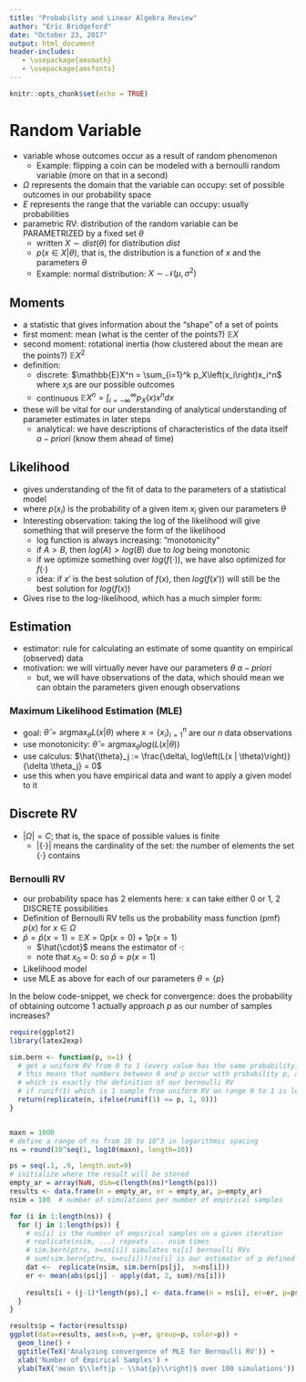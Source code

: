 ```yaml
---
title: "Probability and Linear Algebra Review"
author: "Eric Bridgeford"
date: "October 23, 2017"
output: html_document
header-includes:
   - \usepackage{amsmath}
   - \usepackage{amsfonts}
---
```


```r
knitr::opts_chunk$set(echo = TRUE)
```


# Random Variable

\begin{align*}
X: \Omega \rightarrow E
\end{align*}

+ variable whose outcomes occur as a result of random phenomenon
    + Example: flipping a coin can be modeled with a bernoulli random variable (more on that in a second)
+ $\Omega$ represents the domain that the variable can occupy: set of possible outcomes in our probability space
+ $E$ represents the range that the variable can occupy: usually probabilities
+ parametric RV: distribution of the random variable can be PARAMETRIZED by a fixed set $\theta$
    + written $X \sim dist(\theta)$ for distribution $dist$
    + $p(x \in X | \theta)$, that is, the distribution is a function of $x$ and the parameters $\theta$
    + Example: normal distribution: $X \sim \mathcal{N}(\mu, \sigma^2)$

## Moments
+ a statistic that gives information about the "shape" of a set of points
+ first moment: mean (what is the center of the points?) $\mathbb{E}X$
+ second moment: rotational inertia (how clustered about the mean are the points?) $\mathbb{E}X^2$
+ definition:
    + discrete: $\mathbb{E}X^n = \sum_{i=1}^k p_X\left(x_i\right)x_i^n$ where $x_i$s are our possible outcomes
    + continuous $\mathbb{E}X^n = \int_{i=-\infty}^\infty p_X(x)x^n dx$
+ these will be vital for our understanding of analytical understanding of parameter estimates in later steps
    + analytical: we have descriptions of characteristics of the data itself $a-priori$ (know them ahead of time)

## Likelihood
+ gives understanding of the fit of data to the parameters of a statistical model
\begin{align*}
  L(x | \theta) = \prod_{i=1}^n p(x_i | \theta)
\end{align*}
+ where $p(x_i)$ is the probability of a given item $x_i$ given our parameters $\theta$
+ Interesting observation: taking the log of the likelihood will give something that will preserve the form of the likelihood
    + log function is always increasing: "monotonicity"
    + if $A > B$, then $log(A) > log(B)$ due to $log$ being monotonic
    + if we optimize something over $log(f(\cdot))$, we have also optimized for $f(\cdot)$
    + idea: if $x'$ is the best solution of $f(x)$, then $log(f(x'))$ will still be the best solution for $log(f(x))$
+ Gives rise to the log-likelihood, which has a much simpler form:

\begin{align*}
   log\left(L(x | \theta)\right) = \sum_{i=1}^n log\left(p(x_i | \theta)\right)
\end{align*}

## Estimation

+ estimator: rule for calculating an estimate of some quantity on empirical (observed) data
+ motivation: we will virtually never have our parameters $\theta$ $a-priori$
    + but, we will have observations of the data, which should mean we can obtain the parameters given enough observations
    
### Maximum Likelihood Estimation (MLE)
+ goal: $\hat{\theta} = \textrm{argmax}_{\theta} L(x | \theta)$ where $x = \{x_i\}_{i=1}^n$ are our $n$ data observations
+ use monotonicity: $\hat{\theta} = \textrm{argmax}_{\theta} log\left(L(x | \theta)\right)$
+ use calculus: $\hat{\theta}_j := \frac{\delta\, log\left(L(x | \theta)\right)}{\delta \theta_j} = 0$
+ use this when you have empirical data and want to apply a given model to it

## Discrete RV
+ $|\Omega| = C$; that is, the space of possible values is finite
    + $|\{\cdot\}|$ means the cardinality of the set: the number of elements the set $\{\cdot\}$ contains

### Bernoulli RV
\begin{align*}
X &\sim Bern(p) \\
X&: \Omega=\{0, 1\} \rightarrow E=\mathbb{R} \\
p(x \in \Omega) &= 
\begin{cases}
	p & x = 1 \\
    (1-p) & x=0
\end{cases} \\
p(x \in \Omega) &= p^x(1-p)^{1 - x}
\end{align*}

+ our probability space has 2 elements here: x can take either $0$ or $1$, 2 DISCRETE possibilities
+ Definition of Bernoulli RV tells us the probability mass function (pmf) $p(x)$ for $x \in \Omega$
+ $\hat{p} = \hat{p}(x = 1) = \mathbb{E}X = 0 p(x = 0) + 1 p(x = 1)$
    + $\hat{\cdot}$ means the estimator of $\cdot$: 
    + note that $x_0$ = 0: so $\hat{p} = p(x = 1)$
+ Likelihood model
\begin{align*}
  L(x | p) &= \prod_{i=1}^n p(x_i | p) \\
  &= \prod_{i=1}^n p^{x_i}(1-p)^{1-x_i} \\
  &= p^{\sum_{i=1}^n x_i} (1-p)^{n - \sum_{i=1}^n x_i} \\
  log(L(x | p)) &= \left(\sum_{i=1}^n x_i\right) log(p) + \left(n - \sum_{i=1}^n(x_i)\right) log(1-p)
\end{align*}
+ use MLE as above for each of our parameters $\theta = \{p\}$
\begin{align*}
  \frac{\delta log(L(x | p))}{\delta p} &= \frac{\left(\sum_{i=1}^n x_i\right)}{p} - \frac{\left(n - \sum_{i=1}^n(x_i)\right)}{1-p} = 0 \\
  \sum_{i=1}^n x_i - p\sum_{i=1}^n x_i &= np - p\sum_{i=1}^n x_i \\
  \hat{p} &= \frac{\sum_{i=1}^n x_i}{n}
\end{align*}

In the below code-snippet, we check for convergence: does the probability of obtaining outcome $1$ actually approach $p$ as our number of samples increases?

```r
require(ggplot2)
library(latex2exp)

sim.bern <- function(p, n=1) {
  # get a uniform RV from 0 to 1 (every value has the same probability)
  # this means that numbers between 0 and p occur with probability p, and numbers from p to 1 occur with probability (1-p)
  # which is exactly the definition of our bernoulli RV
  # if runif(1) which is 1 sample from uniform RV on range 0 to 1 is less than p, return 1, else 0
  return(replicate(n, ifelse(runif(1) <= p, 1, 0)))
}


maxn = 1000
# define a range of ns from 10 to 10^3 in logarithmic spacing
ns = round(10^seq(1, log10(maxn), length=10))

ps = seq(.1, .9, length.out=9)
# initialize where the result will be stored
empty_ar = array(NaN, dim=c(length(ns)*length(ps)))
results <- data.frame(n = empty_ar, er = empty_ar, p=empty_ar)
nsim = 100  # number of simulations per number of empirical samples

for (i in 1:length(ns)) {
  for (j in 1:length(ps)) {
    # ns[i] is the number of empirical samples on a given iteration
    # replicate(nsim, ...) repeats ... nsim times
    # sim.bern(ptru, n=ns[i]) simulates ns[i] bernoulli RVs
    # sum(sim.bern(ptru, n=ns[i]))/ns[i] is our estimator of p defined above
    dat <-  replicate(nsim, sim.bern(ps[j],  n=ns[i]))
    er <- mean(abs(ps[j] - apply(dat, 2, sum)/ns[i]))
    
    results[i + (j-1)*length(ps),] <- data.frame(n = ns[i], er=er, p=ps[j])
  }
}

results$p = factor(results$p)
ggplot(data=results, aes(x=n, y=er, group=p, color=p)) +
  geom_line() +
  ggtitle(TeX('Analyzing convergence of MLE for Bernoulli RV')) +
  xlab('Number of Empirical Samples') +
  ylab(TeX('mean $\\left|p - \\hat{p}\\right|$ over 100 simulations'))
```

